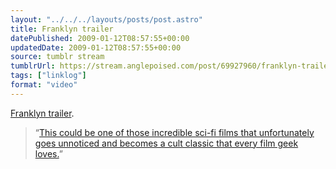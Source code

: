 ```yaml
---
layout: "../../../layouts/posts/post.astro"
title: Franklyn trailer
datePublished: 2009-01-12T08:57:55+00:00
updatedDate: 2009-01-12T08:57:55+00:00
source: tumblr stream
tumblrUrl: https://stream.anglepoised.com/post/69927960/franklyn-trailer-this-could-be-one-of-those
tags: ["linklog"]
format: "video"
---
```



<YouTube id="https://www.youtube.com/watch?v=08Nj6a8U2uk" />

[Franklyn trailer][1].

> &ldquo;[This could be one of those incredible sci-fi films that unfortunately goes unnoticed and becomes a cult classic that every film geek loves.][2]&rdquo;

[1]: https://www.youtube.com/watch?v=08Nj6a8U2uk
[2]: http://www.firstshowing.net/2009/01/10/must-watch-badass-trailer-for-neo-noir-sci-fi-franklyn/
